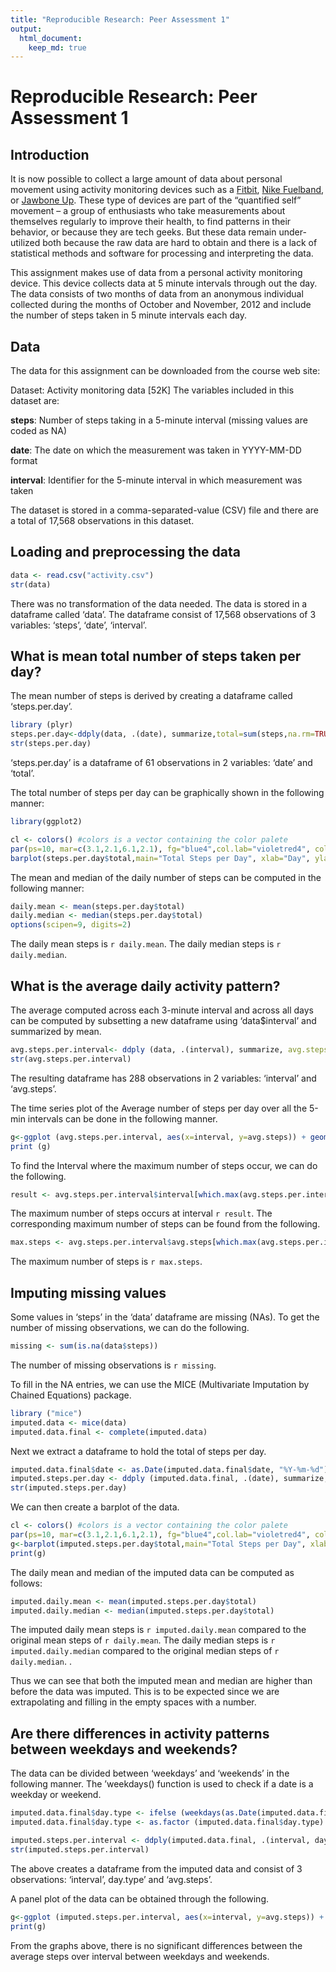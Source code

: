 ```yaml
---
title: "Reproducible Research: Peer Assessment 1"
output: 
  html_document:
    keep_md: true
---
```


# Reproducible Research: Peer Assessment 1

## Introduction

It is now possible to collect a large amount of data about personal
movement using activity monitoring devices such as a
[Fitbit](http://www.fitbit.com), [Nike
Fuelband](http://www.nike.com/us/en_us/c/nikeplus-fuelband), or
[Jawbone Up](https://jawbone.com/up). These type of devices are part of
the "quantified self" movement -- a group of enthusiasts who take
measurements about themselves regularly to improve their health, to
find patterns in their behavior, or because they are tech geeks. But
these data remain under-utilized both because the raw data are hard to
obtain and there is a lack of statistical methods and software for
processing and interpreting the data.

This assignment makes use of data from a personal activity monitoring
device. This device collects data at 5 minute intervals through out the
day. The data consists of two months of data from an anonymous
individual collected during the months of October and November, 2012
and include the number of steps taken in 5 minute intervals each day.

## Data

The data for this assignment can be downloaded from the course web site:

Dataset: Activity monitoring data [52K]
The variables included in this dataset are:

  **steps**: Number of steps taking in a 5-minute interval (missing values are coded as NA)

  **date**: The date on which the measurement was taken in YYYY-MM-DD format  

  **interval**: Identifier for the 5-minute interval in which measurement was taken

The dataset is stored in a comma-separated-value (CSV) file and there are a total of 17,568 observations in this dataset.


## Loading and preprocessing the data

``` r
data <- read.csv("activity.csv")
str(data)
```
There was no transformation of the data needed. The data is stored in a dataframe called 'data'. The dataframe consist of 17,568 observations of 3 variables: 'steps', 'date', 'interval'.

## What is mean total number of steps taken per day?

The mean number of steps is derived by creating a dataframe called 'steps.per.day'.

``` r
library (plyr)
steps.per.day<-ddply(data, .(date), summarize,total=sum(steps,na.rm=TRUE))
str(steps.per.day)
```

'steps.per.day' is a dataframe of 61 observations in 2 variables: 'date' and 'total'.

The total number of steps per day can be graphically shown in the following manner:

``` r
library(ggplot2)

cl <- colors() #colors is a vector containing the color palete
par(ps=10, mar=c(3.1,2.1,6.1,2.1), fg="blue4",col.lab="violetred4", col.main="violetred4", col.axis="violetred4", bg=cl[431])
barplot(steps.per.day$total,main="Total Steps per Day", xlab="Day", ylab="Total Steps", names.arg=steps.per.day$date)
```

The mean and median of the daily number of steps can be computed in the following manner:

```r
daily.mean <- mean(steps.per.day$total)
daily.median <- median(steps.per.day$total)
options(scipen=9, digits=2) 
```

The daily mean steps is `r daily.mean`. 
The daily median steps is `r daily.median`.

## What is the average daily activity pattern?

The average computed across each 3-minute interval and across all days can be computed by subsetting a new dataframe using 'data$interval' and summarized by mean.

```r
avg.steps.per.interval<- ddply (data, .(interval), summarize, avg.steps=mean(steps, na.rm=TRUE))
str(avg.steps.per.interval)
```

The resulting dataframe has 288 observations in 2 variables: 'interval' and 'avg.steps'.

The time series plot of the Average number of steps per day over all the 5-min intervals can be done in the following manner.

```r
g<-ggplot (avg.steps.per.interval, aes(x=interval, y=avg.steps)) + geom_line() +labs(x="Interval", y="Average Steps per Interval", title="Plot of Average Steps per Intervals" )
print (g)
```

To find the Interval where the maximum number of steps occur, we can do the following.

```r
result <- avg.steps.per.interval$interval[which.max(avg.steps.per.interval$avg.steps)]
```
The maximum number of steps occurs at interval `r result`. 
The corresponding maximum number of steps can be found from the following.

```r
max.steps <- avg.steps.per.interval$avg.steps[which.max(avg.steps.per.interval$avg.steps)]
```

The maximum number of steps is `r max.steps`.

## Imputing missing values

Some values in 'steps' in the 'data' dataframe are missing (NAs). To get the number of missing observations, we can do the following.

```r
missing <- sum(is.na(data$steps))
```

The number of missing observations is `r missing`.

To fill in the NA entries, we can use the MICE (Multivariate Imputation by Chained Equations) package.

```r
library ("mice")
imputed.data <- mice(data)
imputed.data.final <- complete(imputed.data)
```
Next we extract a dataframe to hold the total of steps per day.

```r
imputed.data.final$date <- as.Date(imputed.data.final$date, "%Y-%m-%d")
imputed.steps.per.day <- ddply (imputed.data.final, .(date), summarize, total.steps=sum(steps))
str(imputed.steps.per.day)
```

We can then create a barplot of the data.

```r
cl <- colors() #colors is a vector containing the color palete
par(ps=10, mar=c(3.1,2.1,6.1,2.1), fg="blue4",col.lab="violetred4", col.main="violetred4", col.axis="violetred4", bg=cl[431])
g<-barplot(imputed.steps.per.day$total,main="Total Steps per Day", xlab="Day", ylab="Total Steps", names.arg=imputed.steps.per.day$date)
print(g)
```

The daily mean and median of the imputed data can be computed as follows:

```r
imputed.daily.mean <- mean(imputed.steps.per.day$total)
imputed.daily.median <- median(imputed.steps.per.day$total)
```

The imputed daily mean steps is `r imputed.daily.mean` compared to the original mean steps of `r daily.mean`. 
The daily median steps is `r imputed.daily.median` compared to the original median steps of `r daily.median`. .

Thus we can see that both the imputed mean and median are higher than before the data was imputed. This is to be expected since we are extrapolating and filling in the empty spaces with a number.


## Are there differences in activity patterns between weekdays and weekends?

The data can be divided between 'weekdays' and 'weekends' in the following manner. The 'weekdays() function is used to check if a date is a weekday or weekend.

```r
imputed.data.final$day.type <- ifelse (weekdays(as.Date(imputed.data.final$date)) %in% c("Saturday", "Sunday"),"weekend", "weekday")
imputed.data.final$day.type <- as.factor (imputed.data.final$day.type)

imputed.steps.per.interval <- ddply(imputed.data.final, .(interval, day.type), summarize, avg.steps=mean(steps))
str(imputed.steps.per.interval)
```

The above creates a dataframe from the imputed data and consist of 3 observations: 'interval', day.type' and 'avg.steps'.

A panel plot of the data can be obtained through the following.

```r
g<-ggplot (imputed.steps.per.interval, aes(x=interval, y=avg.steps)) + geom_line() +theme_bw() +facet_wrap(~day.type, ncol=1) +labs(x="Interval", y="Average Steps per Interval", title="Average Steps per Intervals over Weekdays & Weekends" )
print(g)
```

From the graphs above, there is no significant differences between the average steps over interval between weekdays and weekends. 



